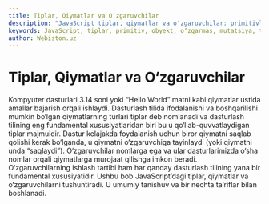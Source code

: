 ```yaml
---
title: Tiplar, Qiymatlar va O‘zgaruvchilar
description: "JavaScript tiplar, qiymatlar va o‘zgaruvchilar: primitivlar va obyektlar, o‘zgarmaslik/mutatsiya, tip konversiyalari hamda let/const/var bilan e’lon qilishga kirish."
keywords: JavaScript, tiplar, primitiv, obyekt, o‘zgarmas, mutatsiya, tip konversiyasi, let, const, var, o‘zgaruvchi, qiymat
author: Webiston.uz
---
```

# Tiplar, Qiymatlar va O‘zgaruvchilar

Kompyuter dasturlari 3.14 soni yoki “Hello World” matni kabi qiymatlar ustida amallar bajarish orqali ishlaydi. Dasturlash tilida ifodalanishi va boshqarilishi mumkin bo‘lgan qiymatlarning turlari tiplar deb nomlanadi va dasturlash tilining eng fundamental xususiyatlaridan biri bu u qo‘llab-quvvatlaydigan tiplar majmuidir. Dastur kelajakda foydalanish uchun biror qiymatni saqlab qolishi kerak bo‘lganda, u qiymatni o‘zgaruvchiga tayinlaydi (yoki qiymatni unda “saqlaydi”). O‘zgaruvchilar nomlarga ega va ular dasturlarimizda o‘sha nomlar orqali qiymatlarga murojaat qilishga imkon beradi. O‘zgaruvchilarning ishlash tartibi ham har qanday dasturlash tilining yana bir fundamental xususiyatidir. Ushbu bob JavaScript’dagi tiplar, qiymatlar va o‘zgaruvchilarni tushuntiradi. U umumiy tanishuv va bir nechta ta’riflar bilan boshlanadi.
